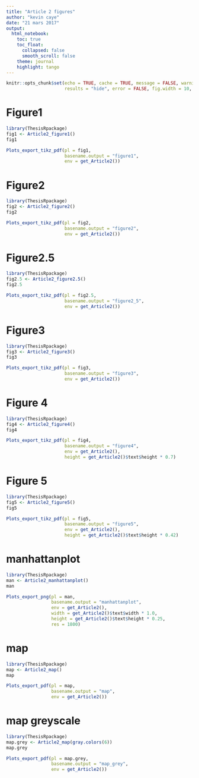 ```yaml
---
title: "Article 2 figures"
author: "kevin caye"
date: "21 mars 2017"
output:
  html_notebook:
    toc: true
    toc_float:
      collapsed: false
      smooth_scroll: false
    theme: journal
    highlight: tango
---
```




```r
knitr::opts_chunk$set(echo = TRUE, cache = TRUE, message = FALSE, warning = FALSE,
                      results = "hide", error = FALSE, fig.width = 10, fig.width = 10)
```


# Figure1
```r
library(ThesisRpackage)
fig1 <- Article2_figure1()
fig1
```


```r
Plots_export_tikz_pdf(pl = fig1, 
                      basename.output = "figure1", 
                      env = get_Article2())
```


# Figure2
```r
library(ThesisRpackage)
fig2 <- Article2_figure2()
fig2
```

```r
Plots_export_tikz_pdf(pl = fig2, 
                      basename.output = "figure2", 
                      env = get_Article2())
```

# Figure2.5
```r
library(ThesisRpackage)
fig2.5 <- Article2_figure2.5()
fig2.5
```

```r
Plots_export_tikz_pdf(pl = fig2.5, 
                      basename.output = "figure2_5", 
                      env = get_Article2())
```

# Figure3
```r
library(ThesisRpackage)
fig3 <- Article2_figure3()
fig3
```

```r
Plots_export_tikz_pdf(pl = fig3, 
                      basename.output = "figure3", 
                      env = get_Article2())
```


# Figure 4
```r
library(ThesisRpackage)
fig4 <- Article2_figure4()
fig4
```

```r
Plots_export_tikz_pdf(pl = fig4, 
                      basename.output = "figure4", 
                      env = get_Article2(),
                      height = get_Article2()$text$height * 0.7)
```


# Figure 5

```r
library(ThesisRpackage)
fig5 <- Article2_figure5()
fig5
```

```r
Plots_export_tikz_pdf(pl = fig5, 
                      basename.output = "figure5", 
                      env = get_Article2(),
                      height = get_Article2()$text$height * 0.42)
```

# manhattanplot

```r
library(ThesisRpackage)
man <- Article2_manhattanplot()
man
```

```r
Plots_export_png(pl = man, 
                 basename.output = "manhattanplot", 
                 env = get_Article2(),
                 width = get_Article2()$text$width * 1.0, 
                 height = get_Article2()$text$height * 0.25,
                 res = 1800)
```

# map
```r
library(ThesisRpackage)
map <- Article2_map()
map
```

```r
Plots_export_pdf(pl = map, 
                 basename.output = "map", 
                 env = get_Article2())
```

# map greyscale
```r
library(ThesisRpackage)
map.grey <- Article2_map(gray.colors(6))
map.grey
```

```r
Plots_export_pdf(pl = map.grey, 
                 basename.output = "map_grey", 
                 env = get_Article2())
```

